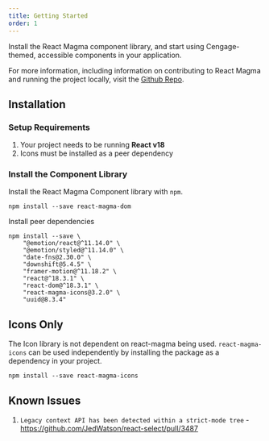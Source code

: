 ```yaml
---
title: Getting Started
order: 1
---
```


<PageContent componentName="getting_started" type="api_intro">

<LeadParagraph>
  Install the React Magma component library, and start using Cengage-themed,
  accessible components in your application.
</LeadParagraph>

For more information, including information on contributing to React Magma and running the project locally, visit the [Github Repo](https://github.com/cengage/react-magma).

## Installation

### Setup Requirements

1. Your project needs to be running **React v18**
2. Icons must be installed as a peer dependency

### Install the Component Library

Install the React Magma Component library with `npm`.

```sh-title-noRender-noCodeSandbox
npm install --save react-magma-dom
```

Install peer dependencies

```sh-title-noRender-noCodeSandbox
npm install --save \
    "@emotion/react@^11.14.0" \
    "@emotion/styled@^11.14.0" \
    "date-fns@2.30.0" \
    "downshift@5.4.5" \
    "framer-motion@^11.18.2" \
    "react@^18.3.1" \
    "react-dom@^18.3.1" \
    "react-magma-icons@3.2.0" \
    "uuid@8.3.4"
```

## Icons Only

The Icon library is not dependent on react-magma being used. `react-magma-icons` can be used independently by installing the package as a dependency in your project.

```sh-title-noRender-noCodeSandbox
npm install --save react-magma-icons
```

## Known Issues

1. `Legacy context API has been detected within a strict-mode tree` - https://github.com/JedWatson/react-select/pull/3487

</PageContent>
